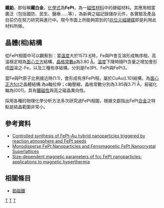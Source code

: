 {{no footnotes|time=2018-02-14T16:30:42+00:00}}
{{expert|2010-08-22T08:50:34+00:00}}
'''鐵鉑'''，即俗稱'''鐵白金'''，[[化學式|化學式]]為'''FePt'''，為一[[磁性材料|磁性材料]]中的硬磁材料。其應用相當廣泛（包括國防、民生、醫療……等），為新興之磁記錄儲存元件，各實驗及產品目前仍在努力研究與進行中。現今市面上所能夠買到的1[[兆位元組|兆位元組]][[硬碟|硬碟]]即是利用此材料所做。

== 晶體(相)結構 ==
從FePt相圖中可以觀察到：當[[溫度|溫度]]大於1573 [[凱氏溫標|K]]時，Fe與Pt會互溶形成無序相，高溫穩定相為[[立方晶系|面心立方]]結構，[[晶格常數|晶格常數]]a為3.80 [[Å|Å]]。[[溫度|溫度]]下降時隨Pt含量之增加會形成[[固體|固]]溶之-Fe，以及三種有序結構，分別是Fe3Pt、FePt與FePt3。

當Fe與Pt原子比例接近時(1:1)，會形成有序FePt相，屬於CuAu(''L''10)結構，為[[面心正方|面心正方]]fct之晶體結構:為a軸拉伸；c軸壓縮，晶格常數分別為3.85與3.71 Å，易磁化軸為[001]，具有[[鐵磁性|鐵磁性]]與高之磁晶異向性。

採用各種的物理化學分析方法多次研究過FePt相圖，根據文獻指出FePt[[合金|合金]]之特點是結晶範圍非常小。

== 參考資料 ==
* [http://pubs.rsc.org/en/content/articlelanding/2013/nr/c3nr02911e#!divAbstract Controlled synthesis of FePt–Au hybrid nanoparticles triggered by reaction atmosphere and FePt seeds ]
* [http://www.sciencemag.org/content/287/5460/1989.full Monodisperse FePt Nanoparticles and Ferromagnetic FePt Nanocrystal Superlattices]
* [http://iopscience.iop.org/0022-3727/43/14/145002 Size-dependent magnetic parameters of fcc FePt nanoparticles: applications to magnetic hyperthermia]

{{物理學小作品}}

==相關條目==
*[[鉑磁鐵|鉑磁鐵]]

[[Category:铂|T]]
[[Category:鐵|T]]
[[Category:合金|T]]